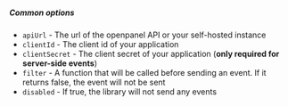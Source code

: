 ##### Common options

- `apiUrl` - The url of the openpanel API or your self-hosted instance
- `clientId` - The client id of your application
- `clientSecret` - The client secret of your application (**only required for server-side events**)
- `filter` - A function that will be called before sending an event. If it returns false, the event will not be sent
- `disabled` - If true, the library will not send any events
